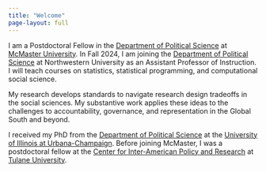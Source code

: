 ```yaml
---
title: "Welcome"
page-layout: full
---
```


I am a Postdoctoral Fellow in the [Department of Political Science](https://www.mcmaster.ca/) at [McMaster University](https://politicalscience.mcmaster.ca/). In Fall 2024, I am joining the [Department of Political Science](https://polisci.northwestern.edu/) at Northwestern University as an Assistant Professor of Instruction. I will teach courses on statistics, statistical programming, and computational social science.

<!-- Methods version -->
My research develops standards to navigate research design tradeoffs in the social sciences. My substantive work applies these ideas to the challenges to accountability, governance, and representation in the Global South and beyond.

<!-- CP version -->
<!-- I research the challenges to accountability, governance, and representation in the Global South. I also use tools from design-based causal inference and computational social science to develop standards to navigate research design tradeoffs. -->

I received my PhD from the [Department of Political Science](https://pol.illinois.edu/) at the [University of Illinois at Urbana-Champaign](https://illinois.edu/). Before joining McMaster, I was a postdoctoral fellow at the [Center for Inter-American Policy and Research](https://stonecenter.tulane.edu/cipr) at [Tulane University](https://tulane.edu/).